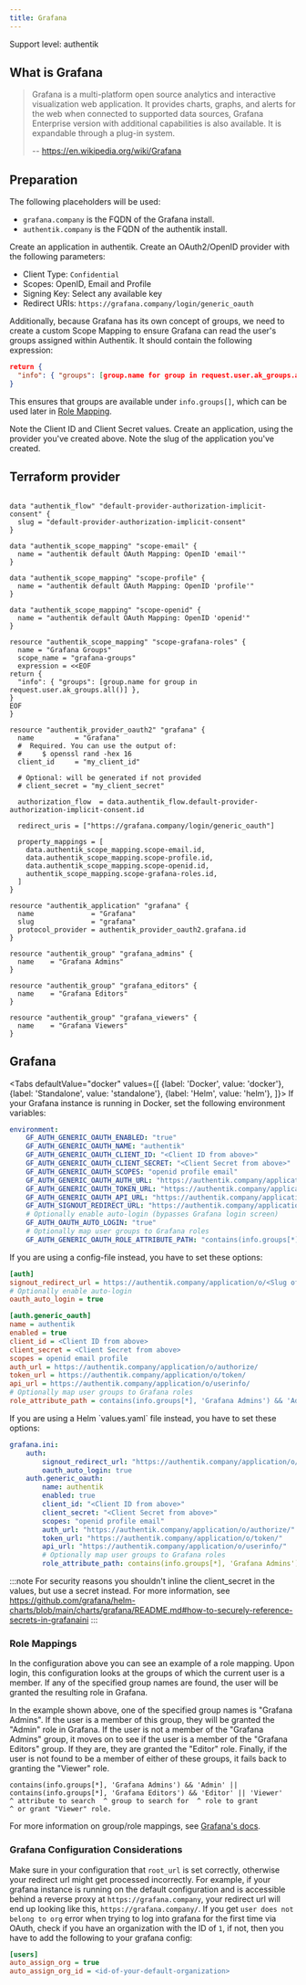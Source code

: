 ```yaml
---
title: Grafana
---
```


<span class="badge badge--primary">Support level: authentik</span>

## What is Grafana

> Grafana is a multi-platform open source analytics and interactive visualization web application. It provides charts, graphs, and alerts for the web when connected to supported data sources, Grafana Enterprise version with additional capabilities is also available. It is expandable through a plug-in system.
>
> -- https://en.wikipedia.org/wiki/Grafana

## Preparation

The following placeholders will be used:

-   `grafana.company` is the FQDN of the Grafana install.
-   `authentik.company` is the FQDN of the authentik install.

Create an application in authentik. Create an OAuth2/OpenID provider with the following parameters:

-   Client Type: `Confidential`
-   Scopes: OpenID, Email and Profile
-   Signing Key: Select any available key
-   Redirect URIs: `https://grafana.company/login/generic_oauth`

Additionally, because Grafana has its own concept of groups, we need to create a custom Scope Mapping to ensure Grafana can read the user's groups assigned within Authentik. It should contain the following expression:

```json
return {
  "info": { "groups": [group.name for group in request.user.ak_groups.all()] },
}
```

This ensures that groups are available under `info.groups[]`, which can be used later in [Role Mapping](#role-mappings).

Note the Client ID and Client Secret values. Create an application, using the provider you've created above. Note the slug of the application you've created.

## Terraform provider

```hcl

data "authentik_flow" "default-provider-authorization-implicit-consent" {
  slug = "default-provider-authorization-implicit-consent"
}

data "authentik_scope_mapping" "scope-email" {
  name = "authentik default OAuth Mapping: OpenID 'email'"
}

data "authentik_scope_mapping" "scope-profile" {
  name = "authentik default OAuth Mapping: OpenID 'profile'"
}

data "authentik_scope_mapping" "scope-openid" {
  name = "authentik default OAuth Mapping: OpenID 'openid'"
}

resource "authentik_scope_mapping" "scope-grafana-roles" {
  name = "Grafana Groups"
  scope_name = "grafana-groups"
  expression = <<EOF
return {
  "info": { "groups": [group.name for group in request.user.ak_groups.all()] },
}
EOF
}

resource "authentik_provider_oauth2" "grafana" {
  name          = "Grafana"
  #  Required. You can use the output of:
  #     $ openssl rand -hex 16
  client_id     = "my_client_id"

  # Optional: will be generated if not provided
  # client_secret = "my_client_secret"

  authorization_flow  = data.authentik_flow.default-provider-authorization-implicit-consent.id

  redirect_uris = ["https://grafana.company/login/generic_oauth"]

  property_mappings = [
    data.authentik_scope_mapping.scope-email.id,
    data.authentik_scope_mapping.scope-profile.id,
    data.authentik_scope_mapping.scope-openid.id,
    authentik_scope_mapping.scope-grafana-roles.id,
  ]
}

resource "authentik_application" "grafana" {
  name              = "Grafana"
  slug              = "grafana"
  protocol_provider = authentik_provider_oauth2.grafana.id
}

resource "authentik_group" "grafana_admins" {
  name    = "Grafana Admins"
}

resource "authentik_group" "grafana_editors" {
  name    = "Grafana Editors"
}

resource "authentik_group" "grafana_viewers" {
  name    = "Grafana Viewers"
}

```

## Grafana


<Tabs
  defaultValue="docker"
  values={[
    {label: 'Docker', value: 'docker'},
    {label: 'Standalone', value: 'standalone'},
    {label: 'Helm', value: 'helm'},
  ]}>
  <TabItem value="docker">
If your Grafana instance is running in Docker, set the following environment variables:

```yaml
environment:
    GF_AUTH_GENERIC_OAUTH_ENABLED: "true"
    GF_AUTH_GENERIC_OAUTH_NAME: "authentik"
    GF_AUTH_GENERIC_OAUTH_CLIENT_ID: "<Client ID from above>"
    GF_AUTH_GENERIC_OAUTH_CLIENT_SECRET: "<Client Secret from above>"
    GF_AUTH_GENERIC_OAUTH_SCOPES: "openid profile email"
    GF_AUTH_GENERIC_OAUTH_AUTH_URL: "https://authentik.company/application/o/authorize/"
    GF_AUTH_GENERIC_OAUTH_TOKEN_URL: "https://authentik.company/application/o/token/"
    GF_AUTH_GENERIC_OAUTH_API_URL: "https://authentik.company/application/o/userinfo/"
    GF_AUTH_SIGNOUT_REDIRECT_URL: "https://authentik.company/application/o/<Slug of the application from above>/end-session/"
    # Optionally enable auto-login (bypasses Grafana login screen)
    GF_AUTH_OAUTH_AUTO_LOGIN: "true"
    # Optionally map user groups to Grafana roles
    GF_AUTH_GENERIC_OAUTH_ROLE_ATTRIBUTE_PATH: "contains(info.groups[*], 'Grafana Admins') && 'Admin' || contains(info.groups[*], 'Grafana Editors') && 'Editor' || 'Viewer'"
```

  </TabItem>
  <TabItem value="standalone">
If you are using a config-file instead, you have to set these options:

```ini
[auth]
signout_redirect_url = https://authentik.company/application/o/<Slug of the application from above>/end-session/
# Optionally enable auto-login
oauth_auto_login = true

[auth.generic_oauth]
name = authentik
enabled = true
client_id = <Client ID from above>
client_secret = <Client Secret from above>
scopes = openid email profile
auth_url = https://authentik.company/application/o/authorize/
token_url = https://authentik.company/application/o/token/
api_url = https://authentik.company/application/o/userinfo/
# Optionally map user groups to Grafana roles
role_attribute_path = contains(info.groups[*], 'Grafana Admins') && 'Admin' || contains(info.groups[*], 'Grafana Editors') && 'Editor' || 'Viewer'
```

  </TabItem>
  <TabItem value="helm">
If you are using a Helm `values.yaml` file instead, you have to set these options:

```yaml
grafana.ini:
    auth:
        signout_redirect_url: "https://authentik.company/application/o/<Slug of the application from above>/end-session/"
        oauth_auto_login: true
    auth.generic_oauth:
        name: authentik
        enabled: true
        client_id: "<Client ID from above>"
        client_secret: "<Client Secret from above>"
        scopes: "openid profile email"
        auth_url: "https://authentik.company/application/o/authorize/"
        token_url: "https://authentik.company/application/o/token/"
        api_url: "https://authentik.company/application/o/userinfo/"
        # Optionally map user groups to Grafana roles
        role_attribute_path: contains(info.groups[*], 'Grafana Admins') && 'Admin' || contains(info.groups[*], 'Grafana Editors') && 'Editor' || 'Viewer'
```

:::note
For security reasons you shouldn't inline the client_secret in the values, but use a secret instead. For more information, see https://github.com/grafana/helm-charts/blob/main/charts/grafana/README.md#how-to-securely-reference-secrets-in-grafanaini
:::

  </TabItem>
</Tabs>

### Role Mappings

In the configuration above you can see an example of a role mapping. Upon login, this configuration looks at the groups of which the current user is a member. If any of the specified group names are found, the user will be granted the resulting role in Grafana.

In the example shown above, one of the specified group names is "Grafana Admins". If the user is a member of this group, they will be granted the "Admin" role in Grafana.
If the user is not a member of the "Grafana Admins" group, it moves on to see if the user is a member of the "Grafana Editors" group. If they are, they are granted the "Editor" role. Finally, if the user is not found to be a member of either of these groups, it fails back to granting the "Viewer" role.

```text
contains(info.groups[*], 'Grafana Admins') && 'Admin' || contains(info.groups[*], 'Grafana Editors') && 'Editor' || 'Viewer'
^ attribute to search  ^ group to search for  ^ role to grant                                           ^ or grant "Viewer" role.
```

For more information on group/role mappings, see [Grafana's docs](https://grafana.com/docs/grafana/latest/auth/generic-oauth/#role-mapping).

### Grafana Configuration Considerations

Make sure in your configuration that `root_url` is set correctly, otherwise your redirect url might get processed incorrectly. For example, if your grafana instance is running on the default configuration and is accessible behind a reverse proxy at `https://grafana.company`, your redirect url will end up looking like this, `https://grafana.company/`.
If you get `user does not belong to org` error when trying to log into grafana for the first time via OAuth, check if you have an organization with the ID of `1`, if not, then you have to add the following to your grafana config:

```ini
[users]
auto_assign_org = true
auto_assign_org_id = <id-of-your-default-organization>
```
